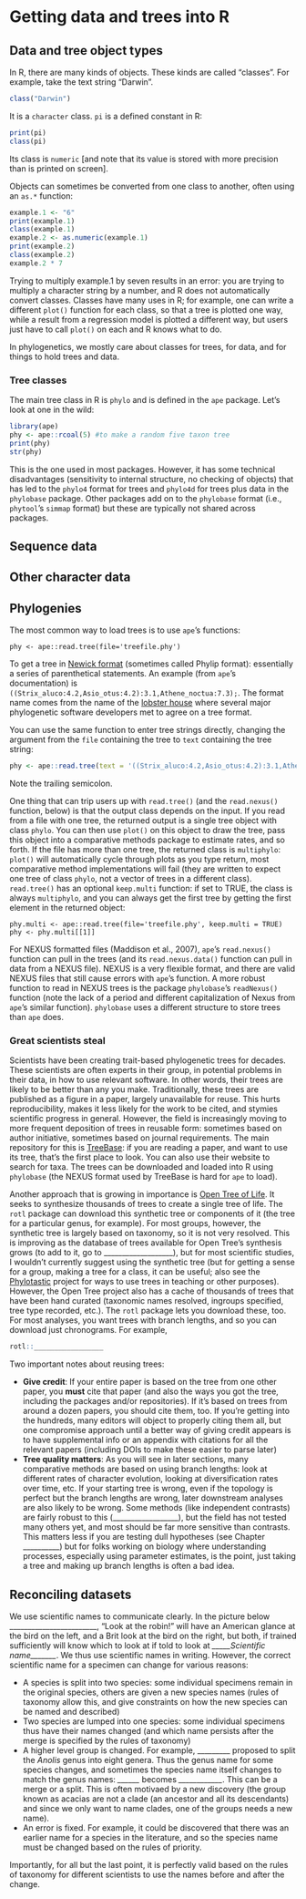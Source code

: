 # Getting data and trees into R

## Data and tree object types

In R, there are many kinds of objects. These kinds are called "classes". For example, take the text string "Darwin".

```r
class("Darwin")
```

It is a `character` class. `pi` is a defined constant in R:

```r
print(pi)
class(pi)
```

Its class is `numeric` [and note that its value is stored with more precision than is printed on screen].

Objects can sometimes be converted from one class to another, often using an `as.*` function:

```r
example.1 <- "6"
print(example.1)
class(example.1)
example.2 <- as.numeric(example.1)
print(example.2)
class(example.2)
example.2 * 7
```

Trying to multiply example.1 by seven results in an error: you are trying to multiply a character string by a number, and R does not automatically convert classes. Classes have many uses in R; for example, one can write a different `plot()` function for each class, so that a tree is plotted one way, while a result from a regression model is plotted a different way, but users just have to call `plot()` on each and R knows what to do.

In phylogenetics, we mostly care about classes for trees, for data, and for things to hold trees and data.

### Tree classes

The main tree class in R is `phylo` and is defined in the `ape` package. Let's look at one in the wild:

```r
library(ape)
phy <- ape::rcoal(5) #to make a random five taxon tree
print(phy)
str(phy)
```

This is the one used in most packages. However, it has some technical disadvantages (sensitivity to internal structure, no checking of objects) that has led to the `phylo4` format for trees and `phylo4d` for trees plus data in the `phylobase` package. Other packages add on to the `phylobase` format (i.e., `phytool`'s `simmap` format) but these are typically not shared across packages.

## Sequence data



## Other character data


## Phylogenies
The most common way to load trees is to use `ape`'s functions:

```
phy <- ape::read.tree(file='treefile.phy')
```

To get a tree in [Newick format](http://evolution.genetics.washington.edu/phylip/newicktree.html) (sometimes called Phylip format): essentially a series of parenthetical statements. An example (from `ape`'s documentation) is ```((Strix_aluco:4.2,Asio_otus:4.2):3.1,Athene_noctua:7.3);```. The format name comes from the name of the [lobster house](http://newicks.com) where several major phylogenetic software developers met to agree on a tree format.

You can use the same function to enter tree strings directly, changing the argument from the `file` containing the tree to `text` containing the tree string:

```r
phy <- ape::read.tree(text = '((Strix_aluco:4.2,Asio_otus:4.2):3.1,Athene_noctua:7.3);')
```

Note the trailing semicolon.

  One thing that can trip users up with `read.tree()` (and the `read.nexus()` function, below) is that the output class depends on the input. If you read from a file with one tree, the returned output is a single tree object with class `phylo`. You can then use `plot()` on this object to draw the tree, pass this object into a comparative methods package to estimate rates, and so forth. If the file has more than one tree, the returned class is `multiphylo`: `plot()` will automatically cycle through plots as you type return, most comparative method implementations will fail (they are written to expect one tree of class `phylo`, not a vector of trees in a different class). `read.tree()` has an optional `keep.multi` function: if set to TRUE, the class is always `multiphylo`, and you can always get the first tree by getting the first element in the returned object:

```
phy.multi <- ape::read.tree(file='treefile.phy', keep.multi = TRUE)
phy <- phy.multi[[1]]
```

For NEXUS formatted files (Maddison et al., 2007), `ape`'s `read.nexus()` function can pull in the trees (and its `read.nexus.data()` function can pull in data from a NEXUS file). NEXUS is a very flexible format, and there are valid NEXUS files that still cause errors with `ape`'s function. A more robust function to read in NEXUS trees is the package `phylobase`'s `readNexus()` function (note the lack of a period and different capitalization of Nexus from `ape`'s similar function). `phylobase` uses a different structure to store trees than `ape` does.

### Great scientists steal

Scientists have been creating trait-based phylogenetic trees for decades. These scientists are often experts in their group, in potential problems in their data, in how to use relevant software. In other words, their trees are likely to be better than any you make. Traditionally, these trees are published as a figure in a paper, largely unavailable for reuse. This hurts reproducibility, makes it less likely for the work to be cited, and stymies scientific progress in general. However, the field is increasingly moving to more frequent deposition of trees in reusable form: sometimes based on author initiative, sometimes based on journal requirements. The main repository for this is [TreeBase](http://treebase.org): if you are reading a paper, and want to use its tree, that's the first place to look. You can also use their website to search for taxa. The trees can be downloaded and loaded into R using `phylobase` (the NEXUS format used by TreeBase is hard for `ape` to load).

Another approach that is growing in importance is [Open Tree of Life](http://otol.org). It seeks to synthesize thousands of trees to create a single tree of life. The `rotl` package can download this synthetic tree or components of it (the tree for a particular genus, for example). For most groups, however, the synthetic tree is largely based on taxonomy, so it is not very resolved. This is improving as the database of trees available for Open Tree's synthesis grows (to add to it, go to ___________________), but for most scientific studies, I wouldn't currently suggest using the synthetic tree (but for getting a sense for a group, making a tree for a class, it can be useful; also see the [Phylotastic](http://www.phylotastic.org) project for ways to use trees in teaching or other purposes). However, the Open Tree project also has a cache of thousands of trees that have been hand curated (taxonomic names resolved, ingroups specified, tree type recorded, etc.). The `rotl` package lets you download these, too. For most analyses, you want trees with branch lengths, and so you can download just chronograms. For example,

```r
rotl::_________________
```

Two important notes about reusing trees:

* **Give credit**: If your entire paper is based on the tree from one other paper, you **must** cite that paper (and also the ways you got the tree, including the packages and/or repositories). If it's based on trees from around a dozen papers, you should cite them, too. If you're getting into the hundreds, many editors will object to properly citing them all, but one compromise approach until a better way of giving credit appears is to have supplemental info or an appendix with citations for all the relevant papers (including DOIs to make these easier to parse later)
* **Tree quality matters**: As you will see in later sections, many comparative methods are based on using branch lengths: look at different rates of character evolution, looking at diversification rates over time, etc. If your starting tree is wrong, even if the topology is perfect but the branch lengths are wrong, later downstream analyses are also likely to be wrong. Some methods (like independent contrasts) are fairly robust to this (__________________), but the field has not tested many others yet, and most should be far more sensitive than contrasts. This matters less if you are testing dull hypotheses (see Chapter __________) but for folks working on biology where understanding processes, especially using parameter estimates, is the point, just taking a tree and making up branch lengths is often a bad idea.


## Reconciling datasets

We use scientific names to communicate clearly. In the picture below ________________________, "Look at the robin!" will have an American glance at the bird on the left, and a Brit look at the bird on the right, but both, if trained sufficiently will know which to look at if told to look at *_____Scientific name_______*. We thus use scientific names in writing. However, the correct scientific name for a specimen can change for various reasons:

* A species is split into two species: some individual specimens remain in the original species, others are given a new species names (rules of taxonomy allow this, and give constraints on how the new species can be named and described)
* Two species are lumped into one species: some individual specimens thus have their names changed (and which name persists after the merge is specified by the rules of taxonomy)
* A higher level group is changed. For example, _________ proposed to split the *Anolis* genus into eight genera. Thus the genus name for some species changes, and sometimes the species name itself changes to match the genus names: *______* becomes *____________*. This can be a merge or a split. This is often motivaed by a new discovery (the group known as acacias are not a clade (an ancestor and all its descendants) and since we only want to name clades, one of the groups needs a new name).
* An error is fixed. For example, it could be discovered that there was an earlier name for a species in the literature, and so the species name must be changed based on the rules of priority.

Importantly, for all but the last point, it is perfectly valid based on the rules of taxonomy for different scientists to use the names before and after the change.
